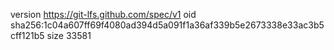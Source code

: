 version https://git-lfs.github.com/spec/v1
oid sha256:1c04a607ff69f4080ad394d5a091f1a36af339b5e2673338e33ac3b5cff121b5
size 33581
